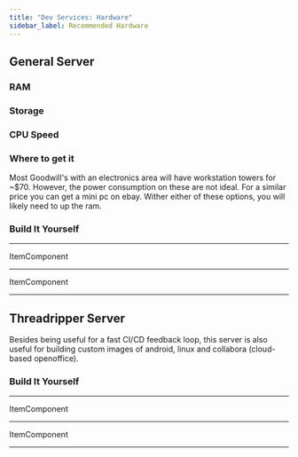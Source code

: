 ```yaml
---
title: "Dev Services: Hardware"
sidebar_label: Recommended Hardware
---
```

## General Server
### RAM
### Storage
### CPU Speed
### Where to get it

Most Goodwill's with an electronics area will have workstation towers for ~$70. However, the power consumption on these are not ideal.  For a similar price you can get a mini pc on ebay. Wither either of these options, you will likely need to up the ram.

### Build It Yourself

---
ItemComponent

---
ItemComponent

----

## Threadripper Server
Besides being useful for a fast CI/CD feedback loop, this server is also useful for building custom images of android, linux and collabora (cloud-based openoffice).

### Build It Yourself
---
ItemComponent

---
ItemComponent

----